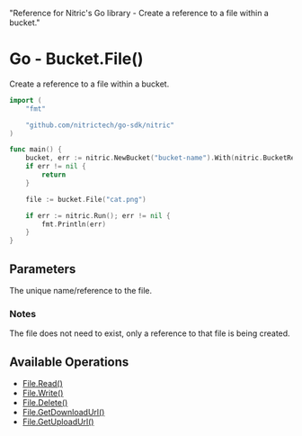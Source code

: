   "Reference for Nitric's Go library - Create a reference to a file within a bucket."

# Go - Bucket.File()

Create a reference to a file within a bucket.

```go
import (
	"fmt"

	"github.com/nitrictech/go-sdk/nitric"
)

func main() {
	bucket, err := nitric.NewBucket("bucket-name").With(nitric.BucketReading)
	if err != nil {
		return
	}

	file := bucket.File("cat.png")

	if err := nitric.Run(); err != nil {
		fmt.Println(err)
	}
}
```

## Parameters

<Properties>
  <Property name="name" required type="string">
    The unique name/reference to the file.
  </Property>
</Properties>

### Notes

The file does not need to exist, only a reference to that file is being created.

## Available Operations

- [File.Read()](./bucket-file-read)
- [File.Write()](./bucket-file-write)
- [File.Delete()](./bucket-file-delete)
- [File.GetDownloadUrl()](./bucket-file-downloadurl)
- [File.GetUploadUrl()](./bucket-file-uploadurl)
